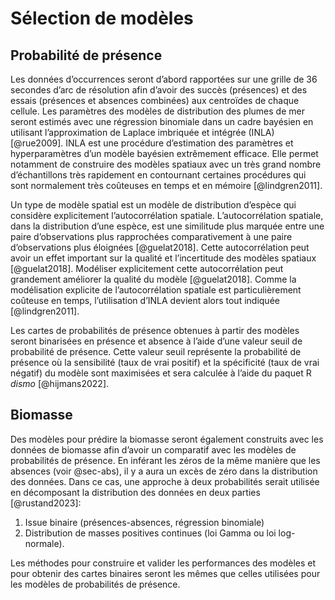# Sélection de modèles

## Probabilité de présence

Les données d'occurrences seront d'abord rapportées sur une grille de 36 secondes d'arc de résolution afin d'avoir des succès (présences) et des essais (présences et absences combinées) aux centroïdes de chaque cellule.
Les paramètres des modèles de distribution des plumes de mer seront estimés avec une régression binomiale dans un cadre bayésien en utilisant l'approximation de Laplace imbriquée et intégrée (INLA) [@rue2009].
INLA est une procédure d'estimation des paramètres et hyperparamètres d'un modèle bayésien extrêmement efficace.
Elle permet notamment de construire des modèles spatiaux avec un très grand nombre d'échantillons très rapidement en contournant certaines procédures qui sont normalement très coûteuses en temps et en mémoire [@lindgren2011].

Un type de modèle spatial est un modèle de distribution d'espèce qui considère explicitement l'autocorrélation spatiale.
L'autocorrélation spatiale, dans la distribution d'une espèce, est une similitude plus marquée entre une paire d'observations plus rapprochées comparativement à une paire d'observations plus éloignées [@guelat2018].
Cette autocorrélation peut avoir un effet important sur la qualité et l'incertitude des modèles spatiaux [@guelat2018].
Modéliser explicitement cette autocorrélation peut grandement améliorer la qualité du modèle [@guelat2018].
Comme la modélisation explicite de l'autocorrélation spatiale est particulièrement coûteuse en temps, l'utilisation d'INLA devient alors tout indiquée [@lindgren2011].

Les cartes de probabilités de présence obtenues à partir des modèles seront binarisées en présence et absence à l'aide d'une valeur seuil de probabilité de présence.
Cette valeur seuil représente la probabilité de présence où la sensibilité (taux de vrai positif) et la spécificité (taux de vrai négatif) du modèle sont maximisées et sera calculée à l'aide du paquet R *dismo* [@hijmans2022].


## Biomasse

Des modèles pour prédire la biomasse seront également construits avec les données de biomasse afin d'avoir un comparatif avec les modèles de probabilités de présence.
En inférant les zéros de la même manière que les absences (voir @sec-abs), il y a aura un excès de zéro dans la distribution des données.
Dans ce cas, une approche à deux probabilités serait utilisée en décomposant la distribution des données en deux parties [@rustand2023]:

1) Issue binaire (présences-absences, régression binomiale)
2) Distribution de masses positives continues (loi Gamma ou loi log-normale).

Les méthodes pour construire et valider les performances des modèles et pour obtenir des cartes binaires seront les mêmes que celles utilisées pour les modèles de probabilités de présence.
